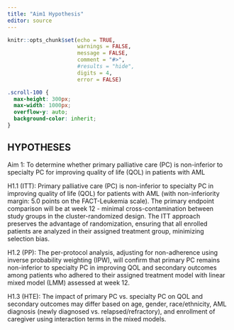 ```yaml
---
title: "Aim1 Hypothesis"
editor: source
---
```


```r
knitr::opts_chunk$set(echo = TRUE,
                      warnings = FALSE,
                      message = FALSE,
                      comment = "#>",
                      #results = "hide",
                      digits = 4,
                      error = FALSE)
```

```css
.scroll-100 {
  max-height: 300px;
  max-width: 1000px;
  overflow-y: auto;
  background-color: inherit;
}
```

## HYPOTHESES {#sec-hypothesis}

<!-- State key hypotheses explicitly. If there is no specific hypothesis (e.g. descriptive) simply state what is proposed. Include specific time points if longitudinal. -->

Aim 1: To determine whether primary palliative care (PC) is non-inferior to specialty PC for improving quality of life (QOL) in patients with AML

H1.1 (ITT):  Primary palliative care (PC) is non-inferior to specialty PC in improving quality of life (QOL) for patients with AML (with non-inferiority margin: 5.0 points on the FACT-Leukemia scale). The primary endpoint comparison will be at week 12
-	minimal cross-contamination between study groups in the cluster-randomized design. The ITT approach preserves the advantage of randomization, ensuring that all enrolled patients are analyzed in their assigned treatment group, minimizing selection bias.

H1.2 (PP): The per-protocol analysis, adjusting for non-adherence using inverse probability weighting (IPW), will confirm that primary PC remains non-inferior to specialty PC in improving QOL and secondary outcomes among patients who adhered to their assigned treatment model with linear mixed model (LMM) assessed at week 12.

H1.3 (HTE): The impact of primary PC vs. specialty PC on QOL and secondary outcomes may differ based on age, gender, race/ethnicity, AML diagnosis (newly diagnosed vs. relapsed/refractory), and enrollment of caregiver using interaction terms in the mixed models.


